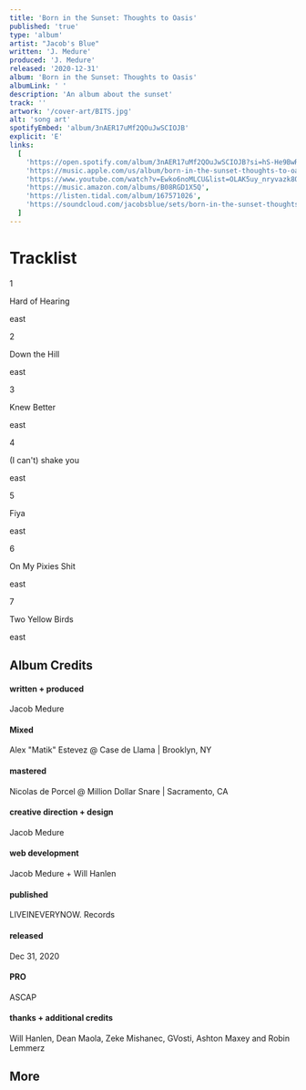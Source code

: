 ```yaml
---
title: 'Born in the Sunset: Thoughts to Oasis'
published: 'true'
type: 'album'
artist: "Jacob's Blue"
written: 'J. Medure'
produced: 'J. Medure'
released: '2020-12-31'
album: 'Born in the Sunset: Thoughts to Oasis'
albumLink: ' '
description: 'An album about the sunset'
track: ''
artwork: '/cover-art/BITS.jpg'
alt: 'song art'
spotifyEmbed: 'album/3nAER17uMf2QOuJwSCIOJB'
explicit: 'E'
links:
  [
    'https://open.spotify.com/album/3nAER17uMf2QOuJwSCIOJB?si=hS-He9BwRomfBTJPv9FKww&nd=1',
    'https://music.apple.com/us/album/born-in-the-sunset-thoughts-to-oasis/1546646373',
    'https://www.youtube.com/watch?v=Ewko6noMLCU&list=OLAK5uy_nryvazk8OLLzaongCwezLMDuJ4lvK4mec',
    'https://music.amazon.com/albums/B08RGD1X5Q',
    'https://listen.tidal.com/album/167571026',
    'https://soundcloud.com/jacobsblue/sets/born-in-the-sunset-thoughts-to-oasis?utm_source=clipboard&utm_medium=text&utm_campaign=social_sharing',
  ]
---
```


# Tracklist

<div className="divide-y flex flex-col w-full border-y not-prose mb-8">
  <Link href="/songs/hard-of-hearing">
    <div className="flex items-center justify-between group hover:cursor-pointer py-2">
      <div className="flex items-center space-x-2">
        <p className="text-neutral-400">1</p>
        <p>Hard of Hearing</p>
      </div>
      <span className="material-icons text-lg text-neutral-400 group-hover:text-white">
        east
      </span>
    </div>
  </Link>
  <Link href="/songs/down-the-hill">
    <div className="flex items-center justify-between group hover:cursor-pointer py-2">
      <div className="flex items-center space-x-2">
        <p className="text-neutral-400">2</p>
        <p>Down the Hill</p>
      </div>
      <span className="material-icons text-lg text-neutral-400 group-hover:text-white">
        east
      </span>
    </div>
  </Link>
  <Link href="/songs/knew-better">
    <div className="flex items-center justify-between group hover:cursor-pointer py-2">
      <div className="flex items-center space-x-2">
        <p className="text-neutral-400">3</p>
        <p>Knew Better</p>
      </div>
      <span className="material-icons text-lg text-neutral-400 group-hover:text-white">
        east
      </span>
    </div>
  </Link>
  <Link href="/songs/i-cant-shake-you">
    <div className="flex items-center justify-between group hover:cursor-pointer py-2">
      <div className="flex items-center space-x-2">
        <p className="text-neutral-400">4</p>
        <p>(I can't) shake you</p>
      </div>
      <span className="material-icons text-lg text-neutral-400 group-hover:text-white">
        east
      </span>
    </div>
  </Link>
  <Link href="/songs/fiya">
    <div className="flex items-center justify-between group hover:cursor-pointer py-2">
      <div className="flex items-center space-x-2">
        <p className="text-neutral-400">5</p>
        <p>Fiya</p>
      </div>
      <span className="material-icons text-lg text-neutral-400 group-hover:text-white">
        east
      </span>
    </div>
  </Link>
  <Link href="/songs/on-my-pixies-shit">
    <div className="flex items-center justify-between group hover:text-white hover:cursor-pointer py-2">
      <div className="flex items-center space-x-2">
        <p className="text-neutral-400">6</p>
        <p>On My Pixies Shit</p>
      </div>
      <span className="material-icons text-lg text-neutral-400 group-hover:fill-white">
        east
      </span>
    </div>
  </Link>
  <Link href="/songs/two-yellow-birds">
    <div className="flex items-center justify-between group hover:cursor-pointer py-2 my-0">
      <div className="flex items-center space-x-2">
        <p className="text-neutral-400">7</p>
        <p>Two Yellow Birds</p>
      </div>
      <span className="material-icons text-lg text-neutral-400 group-hover:text-white">
        east
      </span>
    </div>
  </Link>
</div>

## Album Credits

<div className="album-credits flex-col w-full not-prose justify-start">
  <div className="credit flex-auto flex-grow">
    <h4>written + produced</h4>
    <p>Jacob Medure</p>
  </div>
  <div className="credit flex-auto flex-grow">
    <h4>Mixed</h4>
    <p>Alex "Matik" Estevez @ Case de Llama | Brooklyn, NY</p>
  </div>
  <div className="credit flex-auto flex-grow">
    <h4>mastered</h4>
    <p>Nicolas de Porcel @ Million Dollar Snare | Sacramento, CA</p>
  </div>
  <div className="credit flex-auto flex-grow">
    <h4>creative direction + design</h4>
    <p>Jacob Medure</p>
  </div>
  <div className="credit flex-auto flex-grow">
    <h4>web development</h4>
    <p>Jacob Medure + Will Hanlen</p>
  </div>
  <div className="credit flex-auto flex-grow">
    <h4>published</h4>
    <p>LIVEINEVERYNOW. Records</p>
  </div>
  <div className="credit flex-auto flex-grow">
    <h4>released</h4>
    <p>Dec 31, 2020</p>
  </div>
  <div className="credit flex-auto flex-grow">
    <h4>PRO</h4>
    <p>ASCAP</p>
  </div>
  <div className="credit flex-auto flex-grow">
    <h4>thanks + additional credits</h4>
    <p>
      Will Hanlen, Dean Maola, Zeke Mishanec, GVosti, Ashton Maxey and Robin
      Lemmerz
    </p>
  </div>
</div>

## More

<MoreLinkBlog
  href="https://web.archive.org/web/20220730230234/https://jacobs.blue/"
  label="Born in the Sunset Experience"
  year="2020"
  alt="born in the susnet website preview"
  src="/BITS.gif"
/>
